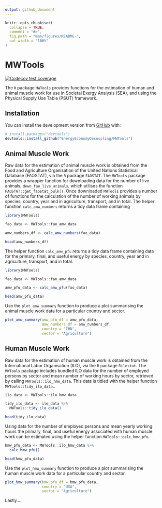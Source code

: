 ```yaml
---
output: github_document
---
```


<!-- README.md is generated from README.Rmd. Please edit that file -->

```r
knitr::opts_chunk$set(
  collapse = TRUE,
  comment = "#>",
  fig.path = "man/figures/README-",
  out.width = "100%"
)
```

# MWTools

<!-- badges: start -->

[![Codecov test coverage](https://codecov.io/gh/EnergyEconomyDecoupling/MWTools/branch/master/graph/badge.svg)](https://codecov.io/gh/EnergyEconomyDecoupling/MWTools?branch=master)
<!-- badges: end -->

The `R` package `MWTools` provides functions for the estimation of human and animal muscle work for use in Societal Exergy Analysis (SEA), and using the Physical Supply Use Table (PSUT) framework.

## Installation

You can install the development version from [GitHub](https://github.com/) with:

``` r
# install.packages("devtools")
devtools::install_github("EnergyEconomyDecoupling/MWTools")
```

## Animal Muscle Work

Raw data for the estimation of animal muscle work is obtained from the Food and Agriculture Organisation of the United Nations Statistical Database (FAOSTAT), via the `R` package `FAOSTAT`. The `MWTools` package provides a wrapper function for downloading data for the number of live animals, `down_fao_live_animals`, which utilises the function `FAOSTAT::get_faostat_bulk()`. Once downloaded `MWTools` provides a number of functions for the calculation of the number of working animals by species, country, year and in agriculture, transport, and in total. The helper function `calc_amw_numbers` returns a tidy data frame containing

```r
library(MWTools)

fao_data <- MWTools::fao_amw_data

amw_numbers_df <- calc_amw_numbers(fao_data)

head(amw_numbers_df)

```

The helper function `calc_amw_pfu` returns a tidy data frame containing data for the primary, final, and useful energy by species, country, year and in agriculture, transport, and in total.

```r
library(MWTools)

fao_data <- MWTools::fao_amw_data

amw_pfu_data <- calc_amw_pfu(fao_data)

head(amw_pfu_data)

```

Use the `plot_amw_summary` function to produce a plot summarising the animal muscle work data for a particular country and sector.

```r

plot_amw_summary(amw_pfu_df = amw_pfu_data,
                 amw_numbers_df = amw_numbers_df,
                 country = "CHN",
                 sector = "Agriculture")

```

## Human Muscle Work

Raw data for the estimation of human muscle work is obtained from the International Labor Organisation (ILO), via the `R` package `Rilostat`. The `MWTools` package includes bundled ILO data for the number of employed persons by sector and mean number of working hours by sector, retrieved by calling `MWTools::ilo_hmw_data`. This data is tidied with the helper function `MWTools::tidy_ilo_data`..

```r

ilo_data <- MWTools::ilo_hmw_data

tidy_ilo_data <- ilo_data %>% 
  MWTools::tidy_ilo_data()

head(tidy_ilo_data)

```

Using data for the number of employed persons and mean yearly working hours the primary, final, and useful energy associated with human muscle work can be estimated using the helper function `MWTools::calc_hmw_pfu`.

``` r

hmw_pfu_data <- MWTools::ilo_hmw_data %>%
  calc_hmw_pfu()

head(hmw_pfu_data)

```

Use the `plot_hmw_summary` function to produce a plot summarising the human muscle work data for a particular country and sector.

```r

plot_hmw_summary(hmw_pfu_df = hmw_pfu_data,
                 country = "USA",
                 sector = "Agriculture")

```
Lastly....

